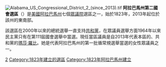 [[File:Alabama_US_Congressional_District_2_(since_2013).tif|thumb]]
'''阿拉巴馬州第二國會選區'''（{{lang-en|Second Congressional District of Alabama}}）是[[美國|美國]][[阿拉巴馬州|阿拉巴馬州]]七個[[美國眾議院|眾議院]]選區之一，始於1823年，2013年起位於該州的東南部。

該選區在2000年以來的總統選舉一直支持[[共和黨_(美國)|共和黨]]，在眾議員選舉方面1964年以來民主黨只有在第111屆國會選舉中當選。現任當區議員是自2013年代表本區的、共和黨的[[瑪莎·羅比|瑪莎·羅比]]。她是代表阿拉巴馬州的第一批循常規選舉當選的女性眾議員之一。


[[Category:阿拉巴馬州國會選區|2]]
[[Category:1823年建立的選區|Category:1823年建立的選區]]
[[Category:1823年阿拉巴馬州建立|Category:1823年阿拉巴馬州建立]]